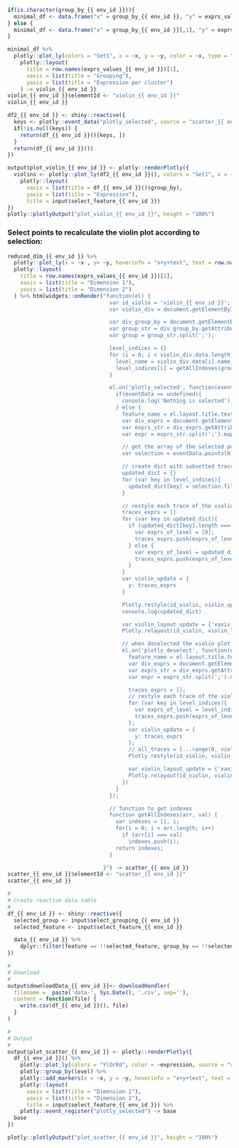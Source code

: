 ###

<!-- Component created on {{ date }} -->

```r
if(is.character(group_by_{{ env_id }})){
  minimal_df <- data.frame("x" = group_by_{{ env_id }}, "y" = exprs_values_{{ env_id }}[1,])
} else {
  minimal_df <- data.frame("x" = group_by_{{ env_id }}[,1], "y" = exprs_values_{{ env_id }}[1,])
}

minimal_df %>%
  plotly::plot_ly(colors = "Set1", x = ~x, y = ~y, color = ~x, type = "violin", box = list(visible = T), meanline = list(visible = T), points = "all", jitter = 0) %>%
    plotly::layout(
      title = row.names(exprs_values_{{ env_id }})[1],
      xaxis = list(title = "Grouping"),
      yaxis = list(title = "Expression per cluster")
    ) -> violin_{{ env_id }}
violin_{{ env_id }}$elementId <- "violin_{{ env_id }}"
violin_{{ env_id }}

```
  
```r
df2_{{ env_id }} <- shiny::reactive({
  keys <- plotly::event_data("plotly_selected", source = "scatter_{{ env_id }}")$key
  if(!is.null(keys)) {
    return(df_{{ env_id }}()[keys, ])
  }
  return(df_{{ env_id }}())
})

output$plot_violin_{{ env_id }} <- plotly::renderPlotly({
  violins <- plotly::plot_ly(df2_{{ env_id }}(), colors = "Set1", x = ~level, y = ~expression, color = ~level, type = "violin", box = list(visible = T), meanline = list(visible = T), points = "all", jitter = 0) %>%
    plotly::layout(
      xaxis = list(title = df_{{ env_id }}()$group_by),
      yaxis = list(title = "Expression"),
      title = input$select_feature_{{ env_id }})
})
plotly::plotlyOutput("plot_violin_{{ env_id }}", height = "100%")
```

### Select points to recalculate the violin plot according to selection:

```r
reduced_dim_{{ env_id }} %>%
  plotly::plot_ly(x = ~x , y= ~y, hoverinfo = "x+y+text", text = row.names(reduced_dim_{{ env_id }}), colors = "YlOrRd", color = exprs_values_{{ env_id }}[1,], type = "scattergl") %>%
  plotly::layout(
    title = row.names(exprs_values_{{ env_id }})[1],
    xaxis = list(title = "Dimension 1"),
    yaxis = list(title = "Dimension 2")
  ) %>% htmlwidgets::onRender("function(el) {
                                var id_violin = 'violin_{{ env_id }}';
                                var violin_div = document.getElementById(id_violin);

                                var div_group_by = document.getElementById('div_group_by_{{ env_id }}');
                                var group_str = div_group_by.getAttribute('data-grouping');
                                var group = group_str.split(';');

                                level_indices = {}
                                for (i = 0; i < violin_div.data.length; i++){
                                  level_name = violin_div.data[i].name;
                                  level_indices[i] = getAllIndexes(group, level_name);
                                }

                                el.on('plotly_selected', function(eventData){
                                  if(eventData == undefined){
                                    console.log('Nothing is selected');
                                  } else {
                                    feature_name = el.layout.title.text;
                                    var div_exprs = document.getElementById(feature_name);
                                    var exprs_str = div_exprs.getAttribute('data-expression');
                                    var expr = exprs_str.split(';').map(function(item){return parseFloat(item);});

                                    // get the array of the selected points
                                    var selection = eventData.points[0].data.selectedpoints;

                                    // create dict with subsetted trace indexes
                                    updated_dict = {}
                                    for (var key in level_indices){
                                      updated_dict[key] = selection.filter(value => -1 !== level_indices[key].indexOf(value))
                                    }

                                    // restyle each trace of the violinplot according to the indexes
                                    traces_exprs = []
                                    for (var key in updated_dict){
                                      if (updated_dict[key].length === 0){
                                        var exprs_of_level = [0];
                                        traces_exprs.push(exprs_of_level);
                                      } else {
                                        var exprs_of_level = updated_dict[key].map(key => expr[key]);
                                        traces_exprs.push(exprs_of_level);
                                      }
                                    }
                                    var violin_update = {
                                      y: traces_exprs
                                    }

                                    Plotly.restyle(id_violin, violin_update);
                                    console.log(updated_dict)

                                    var violin_layout_update = {'xaxis.type': 'category'};
                                    Plotly.relayout(id_violin, violin_layout_update);

                                    // when deselected the violin plot is restyled with the old values
                                    el.on('plotly_deselect', function(eventData){
                                      feature_name = el.layout.title.text;
                                      var div_exprs = document.getElementById(feature_name);
                                      var exprs_str = div_exprs.getAttribute('data-expression');
                                      var expr = exprs_str.split(';').map(function(item){return parseFloat(item);});

                                      traces_exprs = [];
                                      // restyle each trace of the violinplot according to the indexes
                                      for (var key in level_indices){
                                        var exprs_of_level = level_indices[key].map(key => expr[key]);
                                        traces_exprs.push(exprs_of_level);
                                      };
                                      var violin_update = {
                                        y: traces_exprs
                                      };
                                      // all_traces = [...range(0, violin_div.data.length - 1)];
                                      Plotly.restyle(id_violin, violin_update);

                                      var violin_layout_update = {'xaxis.type': 'category'};
                                      Plotly.relayout(id_violin, violin_layout_update);
                                    })
                                  }
                                });

                                // function to get indexes
                                function getAllIndexes(arr, val) {
                                  var indexes = [], i;
                                  for(i = 0; i < arr.length; i++)
                                    if (arr[i] === val)
                                      indexes.push(i);
                                  return indexes;
                                }

                              }") -> scatter_{{ env_id }}
scatter_{{ env_id }}$elementId <- "scatter_{{ env_id }}"
scatter_{{ env_id }}
```

```r
#
# Create reactive data table
#
df_{{ env_id }} <- shiny::reactive({
  selected_group <- input$select_grouping_{{ env_id }}
  selected_feature <- input$select_feature_{{ env_id }}

  data_{{ env_id }} %>%
    dplyr::filter(feature == !!selected_feature, group_by == !!selected_group) 
})

#
# Download
#
output$downloadData_{{ env_id }}<- downloadHandler(
  filename =  paste('data-', Sys.Date(), '.csv', sep=''),
  content = function(file) {
    write.csv(df_{{ env_id }}(), file)
  }
)

#
# Output
#
output$plot_scatter_{{ env_id }} <- plotly::renderPlotly({
  df_{{ env_id }}() %>%
    plotly::plot_ly(colors = "YlOrRd", color = ~expression, source = "scatter_{{ env_id }}", key = rownames(df_{{ env_id }}())) %>%
    plotly::group_by(level) %>%
    plotly::add_markers(x = ~x, y = ~y, hoverinfo = "x+y+text", text = ~paste(label, "<br />Group: ", level), type = "scattergl") %>%
    plotly::layout(
      xaxis = list(title = "Dimension 1"),
      yaxis = list(title = "Dimension 2"),
      title = input$select_feature_{{ env_id }}) %>% 
    plotly::event_register("plotly_selected") -> base
  base
})

plotly::plotlyOutput("plot_scatter_{{ env_id }}", height = "100%")
```
